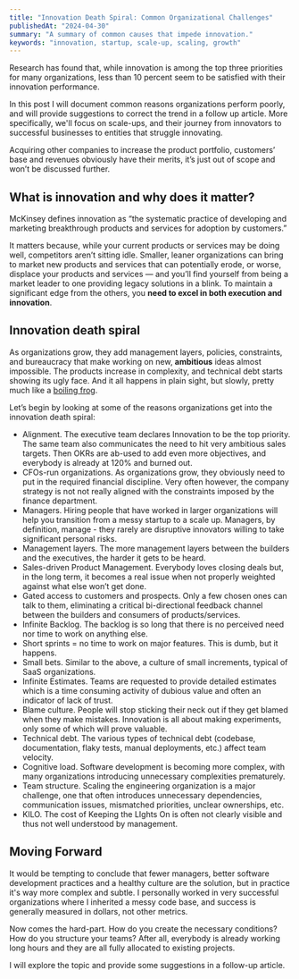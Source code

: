 ```yaml
---
title: "Innovation Death Spiral: Common Organizational Challenges"
publishedAt: "2024-04-30"
summary: "A summary of common causes that impede innovation."
keywords: "innovation, startup, scale-up, scaling, growth"
---
```


Research has found that, while innovation is among the top three priorities for many organizations, less than 10 percent seem to be satisfied with their innovation performance.

In this post I will document common reasons organizations perform poorly, and will provide suggestions to correct the trend in a follow up article. More specifically, we'll focus on scale-ups, and their journey from innovators to successful businesses to entities that struggle innovating.

Acquiring other companies to increase the product portfolio, customers’ base and revenues obviously have their merits, it’s just out of scope and won’t be discussed further.

## **What is innovation and why does it matter?**

McKinsey defines innovation as “the systematic practice of developing and marketing breakthrough products and services for adoption by customers.”

It matters because, while your current products or services may be doing well, competitors aren’t sitting idle. Smaller, leaner organizations can bring to market new products and services that can potentially erode, or worse, displace your products and services — and you’ll find yourself from being a market leader to one providing legacy solutions in a blink. To maintain a significant edge from the others, you **need to excel in both execution and innovation**.

## **Innovation death spiral**

As organizations grow, they add management layers, policies, constraints, and bureaucracy that make working on new, **ambitious** ideas almost impossible. The products increase in complexity, and technical debt starts showing its ugly face. And it all happens in plain sight, but slowly, pretty much like a [boiling frog](https://en.wikipedia.org/wiki/Boiling_frog).

Let’s begin by looking at some of the reasons organizations get into the innovation death spiral:

- Alignment. The executive team declares Innovation to be the top priority. The same team also communicates the need to hit very ambitious sales targets. Then OKRs are ab-used to add even more objectives, and everybody is already at 120% and burned out.
- CFOs-run organizations. As organizations grow, they obviously need to put in the required financial discipline. Very often however, the company strategy is not not really aligned with the constraints imposed by the finance department.
- Managers. Hiring people that have worked in larger organizations will help you transition from a messy startup to a scale up. Managers, by definition, manage - they rarely are disruptive innovators willing to take significant personal risks.
- Management layers. The more management layers between the builders and the executives, the harder it gets to be heard.
- Sales-driven Product Management. Everybody loves closing deals but, in the long term, it becomes a real issue when not properly weighted against what else won’t get done.
- Gated access to customers and prospects. Only a few chosen ones can talk to them, eliminating a critical bi-directional feedback channel between the builders and consumers of products/services.
- Infinite Backlog. The backlog is so long that there is no perceived need nor time to work on anything else.
- Short sprints = no time to work on major features. This is dumb, but it happens.
- Small bets. Similar to the above, a culture of small increments, typical of SaaS organizations.
- Infinite Estimates. Teams are requested to provide detailed estimates which is a time consuming activity of dubious value and often an indicator of lack of trust.
- Blame culture. People will stop sticking their neck out if they get blamed when they make mistakes. Innovation is all about making experiments, only some of which will prove valuable.
- Technical debt. The various types of technical debt (codebase, documentation, flaky tests, manual deployments, etc.) affect team velocity.
- Cognitive load. Software development is becoming more complex, with many organizations introducing unnecessary complexities prematurely.
- Team structure. Scaling the engineering organization is a major challenge, one that often introduces unnecessary dependencies, communication issues, mismatched priorities, unclear ownerships, etc.
- KILO. The cost of Keeping the LIghts On is often not clearly visible and thus not well understood by management.

## Moving Forward

It would be tempting to conclude that fewer managers, better software development practices and a healthy culture are the solution, but in practice it's way more complex and subtle. I personally worked in very successful organizations where I inherited a messy code base, and success is generally measured in dollars, not other metrics.

Now comes the hard-part. How do you create the necessary conditions? How do you structure your teams? After all, everybody is already working long hours and they are all fully allocated to existing projects.

I will explore the topic and provide some suggestions in a follow-up article.
